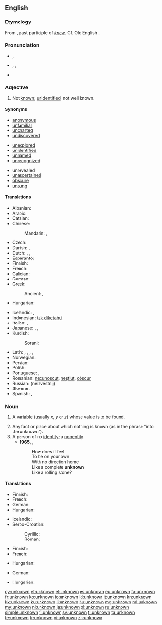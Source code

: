 ==English==

===Etymology===
From {{prefix|un|known|lang=en}}, past participle of ''[[know]]''. Cf. Old English {{term|ungecnawen|lang=ang}}.

===Pronunciation===
* {{a|UK}} {{IPA|/ʌnˈnəʊn/}}, {{X-SAMPA|/Vn"n@Un/}}
* {{a|US}} {{enPR|ŭn-nōnʹ}}, {{IPA|/ʌnˈnoʊn/}}, {{X-SAMPA|/Vn"noUn/}}
* {{audio|en-us-unknown.ogg|Audio (US)}}

===Adjective===
{{en-adj|-}}

# Not [[known]]; [[unidentified]]; not well known.

====Synonyms====
{{top3}}
* [[anonymous]]
* [[unfamiliar]]
* [[uncharted]]
* [[undiscovered]]
{{mid3}}
* [[unexplored]]
* [[unidentified]]
* [[unnamed]]
* [[unrecognized]]
{{mid3}}
* [[unrevealed]]
* [[unascertained]]
* [[obscure]]
* [[unsung]]
{{bottom}}

====Translations====
{{trans-top|not known}}
* Albanian: {{t-|sq|panjohur}}
* Arabic: {{t-|ar|مجهول|tr=majhūl|sc=Arab}}
* Catalan: {{t+|ca|desconegut}}
* Chinese:
*: Mandarin: {{t|cmn|未知|tr=wèizhī|sc=Hani}}, {{t|cmn|不明|tr=bùmíng|sc=Hani}}
* Czech: {{t-|cs|neznámý|m}}
* Danish: {{t-|da|ubekendt}},  {{t-|da|ukendt}}
* Dutch: {{t+|nl|onbekend}}, {{t-|nl|ongekend}}, {{t-|nl|ongeweten}}
* Esperanto: {{t-|eo|nekonata}}
* Finnish: {{t+|fi|tuntematon}}
* French: {{t+|fr|inconnu}}
* Galician: {{t+|gl|descoñecido}}
* German: {{t+|de|unbekannt}}
* Greek:
*: Ancient: {{tø|grc|ἄγνωστος|tr=agnōstos|sc=polytonic}}, {{tø|grc|ἄγνωτος|tr=agnōtos|sc=polytonic}}
* Hungarian: {{t+|hu|ismeretlen}}
{{trans-mid}}
* Icelandic: {{t+|is|óþekktur|m}}, {{t-|is|ókunnur|m}}
* Indonesian: [[tak diketahui]]
* Italian: {{t-|it|ignoto}}, {{t+|it|sconosciuto}}
* Japanese: {{t+|ja|未知|tr=みち, michi|sc=Jpan}}, {{t+|ja|不明|tr=ふめい, fumei|sc=Jpan}}, {{t-|ja|知らない|tr=しらない, shiranai|sc=Jpan}}
* Kurdish:
*: Sorani: {{ku-Arab|[[نه‌ناسراو]]}}
* Latin: {{t-|la|incognitus}}, {{t-|la|ignoratus}}, {{t-|la|ignotus}}, {{t-|la|nescitus}}, {{t+|la|obscurus}}
* Norwegian: {{t-|no|ukjent}}
* Persian: {{t+|fa|مجهول|tr=najhul|sc=fa-Arab}}
* Polish: {{t+|pl|nieznany}}
* Portuguese: {{t+|pt|desconhecido|m}},  {{t-|pt|desconhecida|f}}
* Romanian: [[necunoscut]], [[neștiut]], [[obscur]]
* Russian: {{t+|ru|неизвестный}} (neizvéstnij)
* Slovene: {{t-|sl|neznano}}
* Spanish: {{t+|es|ignoto}}, {{t-|es|desconocido}}
{{trans-bottom}}

===Noun===
{{en-noun}}

# {{algebra}} A [[variable]] (usually ''x'', ''y'' or ''z'') whose value is to be found.
# Any fact or place about which nothing is known (as in the phrase "into the unknown").
# A person of no [[identity]]; a [[nonentity]]
#* '''1965''', {{w|Bob Dylan}}, {{w|Like a Rolling Stone}}
#*: How does it feel
#*: To be on your own
#*: With no direction home
#*: Like a complete '''unknown'''
#*: Like a rolling stone?

====Translations====
{{trans-top|variable}}
* Finnish: {{t+|fi|tuntematon}}
* French: {{t+|fr|inconnue|f}}
* German: {{t+|de|Unbekannte|f}}
* Hungarian: {{t+|hu|ismeretlen}}
{{trans-mid}}
* Icelandic: {{t-|is|óþekkt stærð|f}}
* Serbo-Croatian:
*: Cyrillic: {{t-|sh|непозната|f|sc=Cyrl}}
*: Roman: {{t-|sh|nepoznata|f}}
{{trans-bottom}}

{{trans-top|fact or place}}
* Finnish: {{t+|fi|tuntematon}}
* French: {{t+|fr|inconnu|m}}
{{trans-mid}}
* Hungarian: {{t+|hu|ismeretlen}}
{{trans-bottom}}

{{trans-top|person of no identity}}
* German: {{t+|de|Unbekannter|m}}
{{trans-mid}}
* Hungarian: {{t+|hu|idegen}}
{{trans-bottom}}

[[cy:unknown]]
[[et:unknown]]
[[el:unknown]]
[[es:unknown]]
[[eu:unknown]]
[[fa:unknown]]
[[fr:unknown]]
[[ko:unknown]]
[[io:unknown]]
[[id:unknown]]
[[it:unknown]]
[[kn:unknown]]
[[kk:unknown]]
[[ku:unknown]]
[[li:unknown]]
[[hu:unknown]]
[[mg:unknown]]
[[ml:unknown]]
[[my:unknown]]
[[nl:unknown]]
[[ja:unknown]]
[[pl:unknown]]
[[ru:unknown]]
[[simple:unknown]]
[[fi:unknown]]
[[sv:unknown]]
[[tl:unknown]]
[[ta:unknown]]
[[te:unknown]]
[[tr:unknown]]
[[vi:unknown]]
[[zh:unknown]]